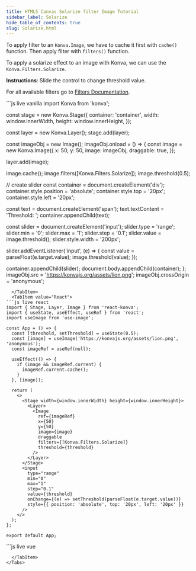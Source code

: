 ```yaml
---
title: HTML5 Canvas Solarize filter Image Tutorial
sidebar_label: Solarize
hide_table_of_contents: true
slug: Solarize.html
---
```


To apply filter to an `Konva.Image`, we have to cache it first with `cache()`
function. Then apply filter with `filters()` function.

To apply a solarize effect to an image with Konva, we can use the `Konva.Filters.Solarize`.

**Instructions**: Slide the control to change threshold value.

For all available filters go to [Filters Documentation](/api/Konva.Filters.html).


<Tabs>
  <TabItem value="Vanilla" default>
```js live vanilla
import Konva from 'konva';

const stage = new Konva.Stage({
  container: 'container',
  width: window.innerWidth,
  height: window.innerHeight,
});

const layer = new Konva.Layer();
stage.add(layer);

const imageObj = new Image();
imageObj.onload = () => {
  const image = new Konva.Image({
    x: 50,
    y: 50,
    image: imageObj,
    draggable: true,
  });

  layer.add(image);

  image.cache();
  image.filters([Konva.Filters.Solarize]);
  image.threshold(0.5);

  // create slider
  const container = document.createElement('div');
  container.style.position = 'absolute';
  container.style.top = '20px';
  container.style.left = '20px';
  
  const text = document.createElement('span');
  text.textContent = 'Threshold: ';
  container.appendChild(text);
  
  const slider = document.createElement('input');
  slider.type = 'range';
  slider.min = '0';
  slider.max = '1';
  slider.step = '0.1';
  slider.value = image.threshold();
  slider.style.width = '200px';
  
  slider.addEventListener('input', (e) => {
    const value = parseFloat(e.target.value);
    image.threshold(value);
  });
  
  container.appendChild(slider);
  document.body.appendChild(container);
};
imageObj.src = 'https://konvajs.org/assets/lion.png';
imageObj.crossOrigin = 'anonymous';
```
  </TabItem>
  <TabItem value="React">
```js live react
import { Stage, Layer, Image } from 'react-konva';
import { useState, useEffect, useRef } from 'react';
import useImage from 'use-image';

const App = () => {
  const [threshold, setThreshold] = useState(0.5);
  const [image] = useImage('https://konvajs.org/assets/lion.png', 'anonymous');
  const imageRef = useRef(null);

  useEffect(() => {
    if (image && imageRef.current) {
      imageRef.current.cache();
    }
  }, [image]);

  return (
    <>
      <Stage width={window.innerWidth} height={window.innerHeight}>
        <Layer>
          <Image
            ref={imageRef}
            x={50}
            y={50}
            image={image}
            draggable
            filters={[Konva.Filters.Solarize]}
            threshold={threshold}
          />
        </Layer>
      </Stage>
      <input
        type="range"
        min="0"
        max="1"
        step="0.1"
        value={threshold}
        onChange={(e) => setThreshold(parseFloat(e.target.value))}
        style={{ position: 'absolute', top: '20px', left: '20px' }}
      />
    </>
  );
};

export default App;
```
  </TabItem>
  <TabItem value="Vue">
```js live vue
<template>
  <div>
    <v-stage :config="stageSize">
      <v-layer>
        <v-image
          ref="imageNode"
          :config="{
            x: 50,
            y: 50,
            image: image,
            draggable: true,
            filters: [Konva.Filters.Solarize],
            threshold: threshold,
          }"
        />
      </v-layer>
    </v-stage>
    <input
      type="range"
      min="0"
      max="1"
      step="0.1"
      :value="threshold"
      @input="handleSlider"
      style="position: absolute; top: 20px; left: 20px"
    />
  </div>
</template>

<script setup>
import { ref, watch, nextTick } from 'vue';
import { useImage } from 'vue-konva';
import Konva from 'konva';

const stageSize = {
  width: window.innerWidth,
  height: window.innerHeight,
};

const threshold = ref(0.5);
const imageNode = ref(null);
const [image] = useImage('https://konvajs.org/assets/lion.png', 'anonymous');

watch(image, async (newImage) => {
  if (newImage) {
    await nextTick();
    imageNode.value.getNode().cache();
  }
});

const handleSlider = (e) => {
  threshold.value = parseFloat(e.target.value);
};
</script>
```
  </TabItem>
</Tabs>
